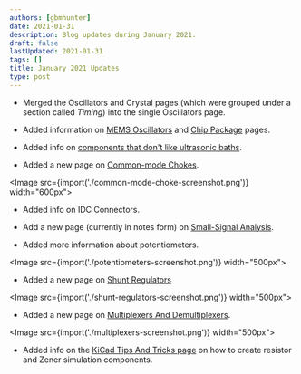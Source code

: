 ```yaml
---
authors: [gbmhunter]
date: 2021-01-31
description: Blog updates during January 2021.
draft: false
lastUpdated: 2021-01-31
tags: []
title: January 2021 Updates
type: post
---
```


* Merged the Oscillators and Crystal pages (which were grouped under a section called _Timing_) into the single Oscillators page.

* Added information on [MEMS Oscillators](/electronics/components/oscillators/#mems-oscillators) and [Chip Package](/pcb-design/component-packages/chip-eia-component-packages) pages.

* Added info on [components that don't like ultrasonic baths](/electronics/tools/#ultrasonic-cleaners).

* Added a new page on [Common-mode Chokes](/electronics/components/common-mode-chokes).

<Image src={import('./common-mode-choke-screenshot.png')} width="600px"></Image>

* Added info on IDC Connectors.

* Add a new page (currently in notes form) on [Small-Signal Analysis](/electronics/circuit-design/small-signal-analysis).

* Added more information about potentiometers.

<Image src={import('./potentiometers-screenshot.png')} width="500px"></Image>

* Added a new page on [Shunt Regulators](/electronics/components/power-regulators/shunt-regulators)

<Image src={import('./shunt-regulators-screenshot.png')} width="500px"></Image>

* Added a new page on [Multiplexers And Demultiplexers](/electronics/components/multiplexers-and-demultiplexers).

<Image src={import('./multiplexers-screenshot.png')} width="500px"></Image>

* Added info on the [KiCad Tips And Tricks page](/electronics/general/kicad/kicad-tips-and-tricks) on how to create resistor and Zener simulation components.
